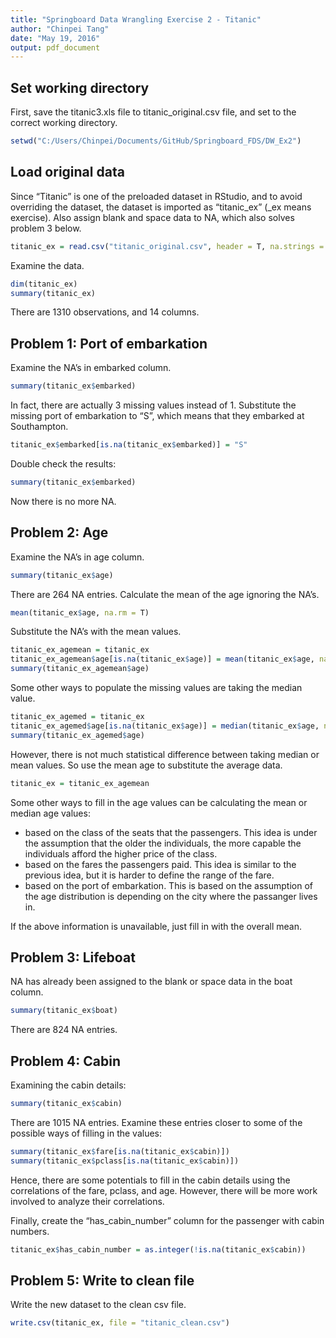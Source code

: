 ```yaml
---
title: "Springboard Data Wrangling Exercise 2 - Titanic"
author: "Chinpei Tang"
date: "May 19, 2016"
output: pdf_document
---
```

## Set working directory
First, save the titanic3.xls file to titanic_original.csv file, and set to the correct working directory.
```r
setwd("C:/Users/Chinpei/Documents/GitHub/Springboard_FDS/DW_Ex2")
```

## Load original data
Since "Titanic" is one of the preloaded dataset in RStudio, and to avoid overriding the dataset, the dataset is imported as "titanic_ex" (_ex means exercise). Also assign blank and space data to NA, which also solves problem 3 below.
```r
titanic_ex = read.csv("titanic_original.csv", header = T, na.strings = c(""," "))
```
Examine the data.
```r
dim(titanic_ex)
summary(titanic_ex)
```
There are 1310 observations, and 14 columns.

## Problem 1: Port of embarkation
Examine the NA's in embarked column.
```r
summary(titanic_ex$embarked)
```
In fact, there are actually 3 missing values instead of 1. Substitute the missing port of embarkation to "S", which means that they embarked at Southampton.
```r
titanic_ex$embarked[is.na(titanic_ex$embarked)] = "S"
```
Double check the results:
```r
summary(titanic_ex$embarked)
```
Now there is no more NA.

## Problem 2: Age
Examine the NA's in age column.
```r
summary(titanic_ex$age)
```
There are 264 NA entries. Calculate the mean of the age ignoring the NA's.
```r
mean(titanic_ex$age, na.rm = T)
```
Substitute the NA's with the mean values.
```r
titanic_ex_agemean = titanic_ex
titanic_ex_agemean$age[is.na(titanic_ex$age)] = mean(titanic_ex$age, na.rm = T)
summary(titanic_ex_agemean$age)
```
Some other ways to populate the missing values are taking the median value.
```r
titanic_ex_agemed = titanic_ex
titanic_ex_agemed$age[is.na(titanic_ex$age)] = median(titanic_ex$age, na.rm = T)
summary(titanic_ex_agemed$age)
```
However, there is not much statistical difference between taking median or mean values. So use the mean age to substitute the average data.
```r
titanic_ex = titanic_ex_agemean
```

Some other ways to fill in the age values can be calculating the mean or median age values:

* based on the class of the seats that the passengers. This idea is under the assumption that the older the individuals, the more capable the individuals afford the higher price of the class.
* based on the fares the passengers paid. This idea is similar to the previous idea, but it is harder to define the range of the fare.
* based on the port of embarkation. This is based on the assumption of the age distribution is depending on the city where the passanger lives in.

If the above information is unavailable, just fill in with the overall mean. 

## Problem 3: Lifeboat
NA has already been assigned to the blank or space data in the boat column.
```r
summary(titanic_ex$boat)
```
There are 824 NA entries.

## Problem 4: Cabin
Examining the cabin details:
```r
summary(titanic_ex$cabin)
```

There are 1015 NA entries. Examine these entries closer to some of the possible ways of filling in the values:
```r
summary(titanic_ex$fare[is.na(titanic_ex$cabin)])
summary(titanic_ex$pclass[is.na(titanic_ex$cabin)])
```
Hence, there are some potentials to fill in the cabin details using the correlations of the fare, pclass, and age. However, there will be more work involved to analyze their correlations.

Finally, create the "has_cabin_number" column for the passenger with cabin numbers.
```r
titanic_ex$has_cabin_number = as.integer(!is.na(titanic_ex$cabin))
```

## Problem 5: Write to clean file
Write the new dataset to the clean csv file.
```r
write.csv(titanic_ex, file = "titanic_clean.csv")
```